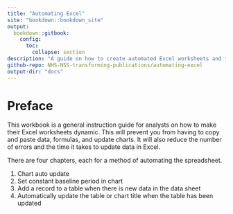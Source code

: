```yaml
---
title: "Automating Excel"
site: "bookdown::bookdown_site"
output: 
  bookdown::gitbook:
    config:
      toc:
        collapse: section
description: "A guide on how to create automated Excel worksheets and tables"
github-repo: NHS-NSS-transforming-publications/automating-excel
output-dir: "docs"
---
```


# Preface {-}

This workbook is a general instruction guide for analysts on how to make their Excel worksheets dynamic. This will prevent you from having to copy and paste data, formulas, and update charts. It will also reduce the number of errors and the time it takes to update data in Excel.

There are four chapters, each for a method of automating the spreadsheet.

1. Chart auto update
2. Set constant baseline period in chart
3. Add a record to a table when there is new data in the data sheet
4. Automatically update the table or chart title when the table has been updated
